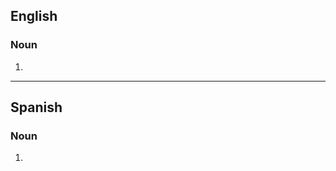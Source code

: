 {{also|Burritos}}

==English==

===Noun===
{{head|en|noun form}}

# {{plural of|burrito|lang=en}}

----

==Spanish==

===Noun===
{{head|es|noun form}}

# {{plural of|burrito|lang=es}}